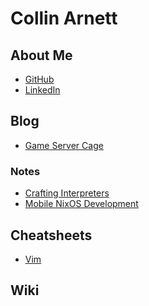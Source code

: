 = Collin Arnett =

== About Me ==
* [[https://github.com/collinarnett|GitHub]]
* [[https://www.linkedin.com/in/collin-arnett/|LinkedIn]]

== Blog ==
* [[Game Server Cage]]
=== Notes ===
* [[Crafting Interpreters]]
* [[Mobile NixOS Development]]

== Cheatsheets ==
* [[Vim]]
== Wiki ==
